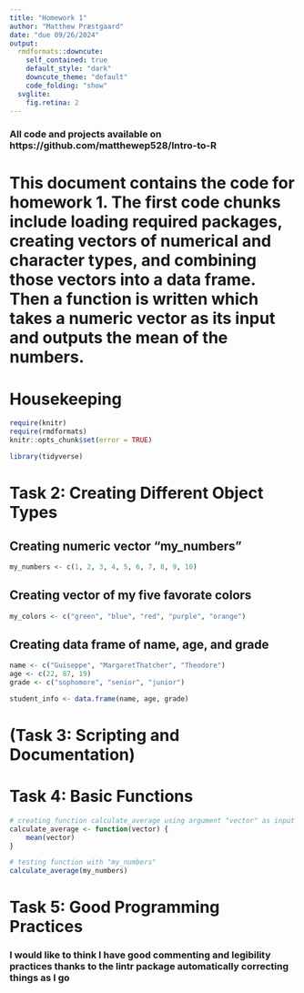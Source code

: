 ```yaml
---
title: "Homework 1"
author: "Matthew Præstgaard"
date: "due 09/26/2024"
output:
  rmdformats::downcute:
    self_contained: true
    default_style: "dark"
    downcute_theme: "default"
    code_folding: "show"
  svglite:
    fig.retina: 2
---
```


### All code and projects available on https://github.com/matthewep528/Intro-to-R

# This document contains the code for homework 1. The first code chunks include loading required packages, creating vectors of numerical and character types, and combining those vectors into a data frame. Then a function is written which takes a numeric vector as its input and outputs the mean of the numbers.

# Housekeeping

```r
require(knitr)
require(rmdformats)
knitr::opts_chunk$set(error = TRUE)
```

```r
library(tidyverse)
```

# Task 2: Creating Different Object Types
## Creating numeric vector "my_numbers"

```r
my_numbers <- c(1, 2, 3, 4, 5, 6, 7, 8, 9, 10)
```

## Creating vector of my five favorate colors

```r
my_colors <- c("green", "blue", "red", "purple", "orange")
```

## Creating data frame of name, age, and grade

```r
name <- c("Guiseppe", "MargaretThatcher", "Theodore")
age <- c(22, 87, 19)
grade <- c("sophomore", "senior", "junior")

student_info <- data.frame(name, age, grade)
```

# (Task 3: Scripting and Documentation)

# Task 4: Basic Functions

```r
# creating function calculate_average using argument "vector" as input
calculate_average <- function(vector) {
    mean(vector)
}

# testing function with "my_numbers"
calculate_average(my_numbers)
```

# Task 5: Good Programming Practices
### I would like to think I have good commenting and legibility practices thanks to the lintr package automatically correcting things as I go